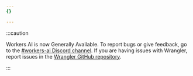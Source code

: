 ```yaml
---
{}

---
```


:::caution

Workers AI is now Generally Available. To report bugs or give feedback, go to the [#workers-ai Discord channel](https://discord.cloudflare.com). If you are having issues with Wrangler, report issues in the [Wrangler GitHub repository](https://github.com/cloudflare/workers-sdk/issues/new/choose).


:::

